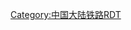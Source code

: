 {{Routemap|title=防东铁路|inline=<includeonly>1</includeonly>|map=
CONTg~~ ~~ ~~ ~~连接[[钦防铁路]]，往[[钦州站|钦州]]方向
BHF~~ ~~'''[[防城港北站|防城港北]]'''
ABZgr~~ ~~ ~~ ~~连接防城港站
epHST~~ ~~[[江山半岛站|江山半岛（预留）]]
DST~~ ~~[[东兴市站]]
ENDExe~~ ~~ ~~ ~~路轨尽头
xZOLL~~ ~~ ~~ ~~{{BSsplit|↑中国[[东兴市]]|[[越南]][[芒街市]]↓}}
exCONTf~~ ~~ ~~ ~~往[[海防]]、[[河内]]
|bottom={{navbar|防东铁路RDT}}
}}<noinclude>
{{rdt intro|[[防东铁路]]}}
[[Category:中国大陆铁路RDT]]
</noinclude>